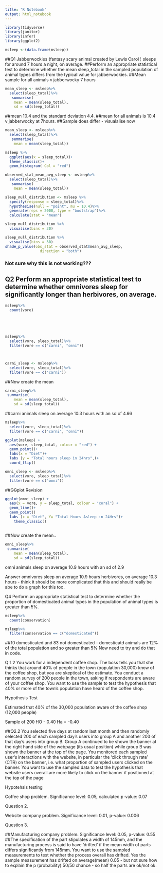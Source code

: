 ```yaml
---
title: "R Notebook"
output: html_notebook
---
```


```r
library(tidyverse)
library(janitor)
library(infer)
library(ggplot2)
```
```r
msleep <-(data.frame(msleep))
```

##Q1 Jabberwockies (fantasy scary animal created by Lewis Carol ) sleeps for around 7 hours a night, on average. 
##Perform an appropriate statistical test to determine whether the mean sleep_total in the sampled population of animal types differs from the typical value for jabberwockies.
##Mean sample for all animals v jabberwocky 7 hours

```r
mean_sleep <- msleep%>%
  select(sleep_total)%>%
   summarise(
    mean = mean(sleep_total),
    sd = sd(sleep_total))
```
##mean 10.4 and the standard deviation 4.4.
##mean for all animals is 10.4 v jabberwocky at 7hours.
##Sample does differ - visualalise now


```r
mean_sleep <- msleep%>%
  select(sleep_total)%>%
   summarise(
    mean = mean(sleep_total))

```

```r
msleep %>%
  ggplot(aes(x = sleep_total))+
  theme_classic()+
  geom_histogram( Col = "red")

```
```r
observed_stat_mean_avg_sleep <- msleep%>%
  select(sleep_total)%>%
   summarise(
    mean = mean(sleep_total))
```

```r
sleep_null_distribution <- msleep %>%
  specify(response = sleep_total)%>%
  hypothesise(null = "point", mu = 10.4)%>%
  generate(reps = 2000, type = "bootstrap")%>%
  calculate(stat = "mean")
```

```r
sleep_null_distribution %>%
  visualise(bins = 30)
```

```r
sleep_null_distribution %>%
  visualise(bins = 30)
shade_p_value(obs_stat = observed_stat$mean_avg_sleep,
                direction = "both") 
```

### Not sure why this is not working???




## Q2 Perform an appropriate statistical test to determine whether omnivores sleep for significantly longer than herbivores, on average.

```r
msleep%>%
  count(vore)
 

    
    
```

```r
msleep%>%
  select(vore, sleep_total)%>%
  filter(vore == c("carni", "omni"))
  
```

```r

```




```r
carni_sleep <- msleep%>%
  select(vore, sleep_total)%>%
  filter(vore == c("carni"))
```

##Now create the mean
```r

carni_sleep%>%
 summarise(
    mean = mean(sleep_total),
    sd = sd(sleep_total))
```
##carni animals sleep on average 10.3 hours with an sd of 4.66


```r
msleep%>%
  select(vore, sleep_total)%>%
  filter(vore == c("carni", "omni"))
```

```r

ggplot(msleep) +
  aes(vore, sleep_total, colour = "red") +
  geom_point()+
  labs(x = "Diet")+
  labs (y = "Total hours sleep in 24hrs",)+
  coord_flip()
```




```r
omni_sleep <- msleep%>%
  select(vore, sleep_total)%>%
  filter(vore == c("omni"))
```


##GGplot Revision




```r
ggplot(omni_sleep) +
  aes(x = vore, y = sleep_total, colour = "coral") +
  geom_line()+
  geom_point()
  labs (x = "Diet", Y= "Total Hours Asleep in 24Hrs")+
    theme_classic()
```
##

##Now create the mean..

```r
omni_sleep%>%
 summarise(
    mean = mean(sleep_total),
    sd = sd(sleep_total))
```
omni animals sleep on average 10.9 hours with an sd of 2.9

Answer
omnivores sleep on average 10.9 hours
herbivores, on average 10.3 hours - think it should be more complicated that this and should really be abe to do a graph for this too.



Q4 Perform an appropriate statistical test to determine whether the proportion of domesticated animal types in the population of animal types is greater than 5%.

```r
msleep%>%
  count(conservation)

```



```r
msleep%>%
  filter(conservation == c("domesticated"))

```

##10 domesticated and 83 not domesticated - domesticatd animals are 12% of the total population and so greater than 5%
Now need to try and do that in code.



Q 1.2
You work for a independent coffee shop. The boss tells you that she thinks that around 40% of people in the town (population 30,000) know of the coffee shop, but you are skeptical of the estimate. You conduct a random survey of 200 people in the town, asking if respondents are aware of your coffee shop. You want to use the sample to test the hypothesis that 40% or more of the town’s population have heard of the coffee shop.

Hypothesis Test

Estimated that 40% of the 30,000 population aware of the coffee shop (12,000 people)

Sample of 200
HO - 0.40
Ha = -0.40

##Q2.2
You selected five days at random last month and then randomly selected 200 of each sampled day’s users into group A and another 200 of that day’s users into group B. Group A continued to be shown the banner at the right hand side of the webpage (its usual position) while group B was shown the banner at the top of the page. You monitored each sampled user’s interactions with the website, in particular the ‘click through rate’ (CTR) on the banner, i.e. what proportion of sampled users clicked on the banner. You want to use the sampled data to test the hypothesis that website users overall are more likely to click on the banner if positioned at the top of the page


Hypotehsis testing

Coffee shop problem. Significance level: 0.05, calculated p-value: 0.07



Question 2.

Website company problem. Significance level: 0.01, p-value: 0.006



Question 3.

##Manufacturing company problem. Significance level: 0.05, p-value: 0.55
##The specification of the part stipulates a width of 145mm, and the manufacturing process is said to have ‘drifted’ if the mean width of parts differs significantly from 145mm. You want to use the sampled measurements to test whether the process overall has drifted.
Yes the sample measurement has drifted on average(mean) 0.05 - but not sure how to explain the p (probability) 50/50 chance - so half the parts are ok/not ok.







